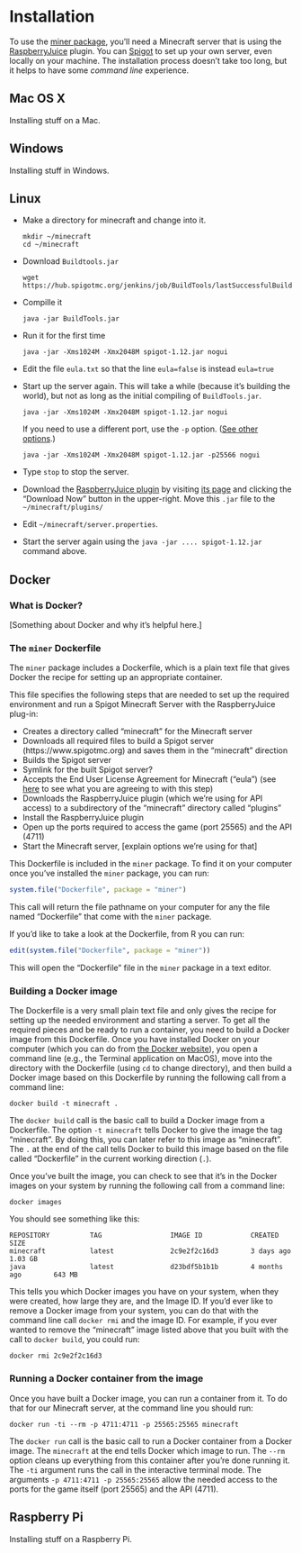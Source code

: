 # Installation

To use the [miner package](https://github.com/ropenscilabs/miner),
you'll need a Minecraft server that is using the
[RaspberryJuice](https://dev.bukkit.org/projects/raspberryjuice)
plugin. You can [Spigot](https://www.spigotmc.org) to set up your own
server, even locally on your machine. The installation process doesn't
take too long, but it helps to have some _command line_ experience.

## Mac OS X

Installing stuff on a Mac.

## Windows

Installing stuff in Windows.

## Linux

- Make a directory for minecraft and change into it.

  ```
  mkdir ~/minecraft
  cd ~/minecraft
  ```

- Download `Buildtools.jar`

  ```
  wget https://hub.spigotmc.org/jenkins/job/BuildTools/lastSuccessfulBuild/artifact/target/BuildTools.jar
  ```

- Compille it

  ```
  java -jar BuildTools.jar
  ```

- Run it for the first time

  ```
  java -jar -Xms1024M -Xmx2048M spigot-1.12.jar nogui
  ```

- Edit the file `eula.txt` so that the line `eula=false` is instead
  `eula=true`

- Start up the server again. This will take a while (because it's
  building the world), but not as long as the initial compiling of
  `BuildTools.jar`.

  ```
  java -jar -Xms1024M -Xmx2048M spigot-1.12.jar nogui
  ```

  If you need to use a different port, use the `-p` option. ([See other
  options](https://www.spigotmc.org/wiki/start-up-parameters/).)

  ```
  java -jar -Xms1024M -Xmx2048M spigot-1.12.jar -p25566 nogui
  ```

- Type `stop` to stop the server.

- Download the
  [RaspberryJuice plugin](https://www.spigotmc.org/resources/raspberryjuice.22724/)
  by visiting
  [its page](https://www.spigotmc.org/resources/raspberryjuice.22724/)
  and clicking the "Download Now" button in the upper-right. Move this
  `.jar` file to the `~/minecraft/plugins/`

- Edit `~/minecraft/server.properties`.

- Start the server again using the `java -jar .... spigot-1.12.jar`
  command above.



## Docker

### What is Docker?

[Something about Docker and why it's helpful here.]

### The `miner` Dockerfile 

The `miner` package includes a Dockerfile, which is a plain text file that gives Docker the recipe for setting up an appropriate container. 

This file specifies the following steps that are needed to set up the required environment and run a Spigot Minecraft Server with the RaspberryJuice plug-in: 

- Creates a directory called "minecraft" for the Minecraft server
- Downloads all required files to build a Spigot server (https://www.spigotmc.org) and saves them in the "minecraft" direction
- Builds the Spigot server
- Symlink for the built Spigot server?
- Accepts the End User License Agreement for Minecraft ("eula") (see [here](https://account.mojang.com/documents/minecraft_eula) to see what you are agreeing to with this step)
- Downloads the RaspberryJuice plugin (which we're using for API access) to a subdirectory of the "minecraft" directory called "plugins"
- Install the RaspberryJuice plugin
- Open up the ports required to access the game (port 25565) and the API (4711)
- Start the Minecraft server, [explain options we're using for that]

This Dockerfile is included in the `miner` package. To find it on your computer once you've installed the `miner` package, you can run:

```r
system.file("Dockerfile", package = "miner")
```

This call will return the file pathname on your computer for any the file named "Dockerfile" that come with the `miner` package. 

If you'd like to take a look at the Dockerfile, from R you can run: 

```r
edit(system.file("Dockerfile", package = "miner"))
```

This will open the "Dockerfile" file in the `miner` package in a text editor.

### Building a Docker image

The Dockerfile is a very small plain text file and only gives the recipe for setting up the needed environment and starting a server. To get all the required pieces and be ready to run a container, you need to build a Docker image from this Dockerfile. Once you have installed Docker on your computer (which you can do from [the Docker website](https://www.docker.com)), you open a command line (e.g., the Terminal application on MacOS), move into the directory with the Dockerfile (using `cd` to change directory), and then build a Docker image based on this Dockerfile by running the following call from a command line:

```
docker build -t minecraft .
```

The `docker build` call is the basic call to build a Docker image from a Dockerfile. The option `-t minecraft` tells Docker to give the image the tag "minecraft". By doing this, you can later refer to this image as "minecraft". The `.` at the end of the call tells Docker to build this image based on the file called "Dockerfile" in the current working direction (`.`). 

Once you've built the image, you can check to see that it's in the Docker images on your system by running the following call from a command line: 

```
docker images
```

You should see something like this: 

```
REPOSITORY          TAG                 IMAGE ID            CREATED             SIZE
minecraft           latest              2c9e2f2c16d3        3 days ago          1.03 GB
java                latest              d23bdf5b1b1b        4 months ago        643 MB
```

This tells you which Docker images you have on your system, when they were created, how large they are, and the Image ID. If you'd ever like to remove a Docker image from your system, you can do that with the command line call `docker rmi` and the image ID. For example, if you ever wanted to remove the "minecraft" image listed above that you built with the call to `docker build`, you could run: 

```
docker rmi 2c9e2f2c16d3
```

### Running a Docker container from the image

Once you have built a Docker image, you can run a container from it. To do that for our Minecraft server, at the command line you should run:

```
docker run -ti --rm -p 4711:4711 -p 25565:25565 minecraft 
```

The `docker run` call is the basic call to run a Docker container from a Docker image. The `minecraft` at the end tells Docker which image to run. The `--rm` option cleans up everything from this container after you're done running it. The `-ti` argument runs the call in the interactive terminal mode. The arguments `-p 4711:4711 -p 25565:25565` allow the needed access to the ports for the game itself (port 25565) and the API (4711).

## Raspberry Pi

Installing stuff on a Raspberry Pi.
